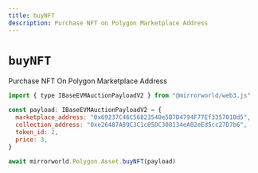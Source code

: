 ```yaml
---
title: buyNFT
description: Purchase NFT on Polygon Marketplace Address
---
```


# `buyNFT`

Purchase NFT On Polygon Marketplace Address

```js
import { type IBaseEVMAuctionPayloadV2 } from "@mirrorworld/web3.js"

const payload: IBaseEVMAuctionPayloadV2 = {
  marketplace_address: "0x69237C46C56823540e5B7D4794F77Ef3357010d5",
  collection_address: "0xe26487A89C3C1c05DC308134eA02eEd5cc27D7b6",
  token_id: 2,
  price: 3,
}

await mirrorworld.Polygon.Asset.buyNFT(payload)
```
